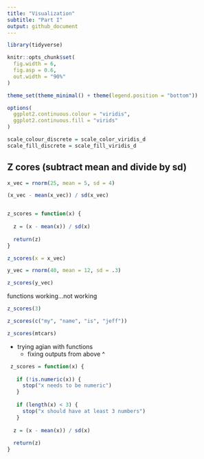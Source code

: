 ```yaml
---
title: "Visualization"
subtitle: "Part I"
output: github_document
---
```


```r
library(tidyverse)

knitr::opts_chunk$set(
  fig.width = 6,
  fig.asp = 0.6, 
  out.width = "90%"
)

theme_set(theme_minimal() + theme(legend.position = "bottom"))

options(
  ggplot2.continuous.colour = "viridis",
  ggplot2.continuous.fill = "virids"
)

scale_colour_discrete = scale_color_viridis_d
scale_fill_discrete = scale_fill_viridis_d
```

## Z cores (subtract mean and divide by sd)

```r
x_vec = rnorm(25, mean = 5, sd = 4)

(x_vec - mean(x_vec)) / sd(x_vec)


z_scores = function(x) {
  
  z = (x - mean(x)) / sd(x)
 
  return(z)
}

z_scores(x = x_vec)

y_vec = rnorm(40, mean = 12, sd = .3)

z_scores(y_vec)
```


functions working...not working 
 

```r
z_scores(3)

z_scores(c("my", "name", "is", "jeff"))

z_scores(mtcars)

```

 - trying agian with functions
      - fixing outputs from above ^
 
```r
 z_scores = function(x) {
   
   if (!is.numeric(x)) {
     stop("x needs to be numeric")
   }
   
   if (length(x) < 3) {
     stop("x should have at least 3 numbers")
   }
  
  z = (x - mean(x)) / sd(x)
 
  return(z)
}
```
 





